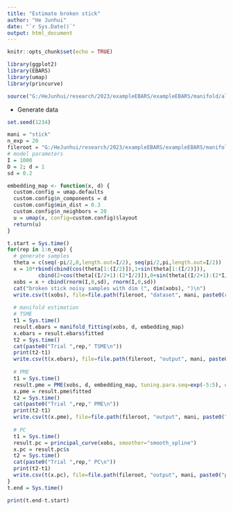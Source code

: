 ```yaml
---
title: "Estimate broken stick"
author: "He Junhui"
date: "`r Sys.Date()`"
output: html_document
---
```


```r
knitr::opts_chunk$set(echo = TRUE)
```

```r
library(ggplot2)
library(EBARS)
library(umap)
library(princurve)

source("G:/HeJunhui/research/2023/exampleEBARS/exampleEBARS/manifold/algo/Principal_Manifold_Estimation.R")
```

+ Generate data

```r
set.seed(1234)
```

```r
mani = "stick"
n_exp = 20
fileroot = "G:/HeJunhui/research/2023/exampleEBARS/exampleEBARS/manifold"
# model parameters
I = 1000
D = 2; d = 1
sd = 0.2

embedding_map <- function(x, d) {
  custom.config = umap.defaults
  custom.config$n_components = d
  custom.config$min_dist = 0.3
  custom.config$n_neighbors = 20
  u = umap(x, config=custom.config)$layout
  return(u)
}
```


```r
t.start = Sys.time()
for(rep in 1:n_exp) {
  # generate samples
  theta = c(seq(-pi/2,0,length.out=I/2), seq(pi/2,pi,length.out=I/2))
  x = 10*rbind(cbind(cos(theta[1:(I/2)]),1+sin(theta[1:(I/2)])),
          cbind(2+cos(theta[(I/2+1):(2*I/2)]),0+sin(theta[(I/2+1):(2*I/2)])))
  xobs = x + cbind(rnorm(I,0,sd), rnorm(I,0,sd))
  cat("broken stick noisy samples with dim (", dim(xobs), ")\n")
  write.csv(t(xobs), file=file.path(fileroot, "dataset", mani, paste0(rep,".csv")))
  
  # manifold estimation
  # TSME
  t1 = Sys.time()
  result.ebars = manifold_fitting(xobs, d, embedding_map)
  x.ebars = result.ebars$fitted
  t2 = Sys.time()
  cat(paste0("Trial ",rep," TSME\n"))
  print(t2-t1)
  write.csv(t(x.ebars), file=file.path(fileroot, "output", mani, paste0("tsme_trial",rep,".csv")))
  
  # PME
  t1 = Sys.time()
  result.pme = PME(xobs, d, embedding_map, tuning.para.seq=exp(-5:5), epsilon=0.1)
  x.pme = result.pme$fitted
  t2 = Sys.time()
  cat(paste0("Trial ",rep," PME\n"))
  print(t2-t1)
  write.csv(t(x.pme), file=file.path(fileroot, "output", mani, paste0("pme_trial",rep,".csv")))
  
  # PC
  t1 = Sys.time()
  result.pc = principal_curve(xobs, smoother="smooth_spline")
  x.pc = result.pc$s
  t2 = Sys.time()
  cat(paste0("Trial ",rep," PC\n"))
  print(t2-t1)
  write.csv(t(x.pc), file=file.path(fileroot, "output", mani, paste0("pc_trial",rep,".csv")))
}
t.end = Sys.time()
```

```r
print(t.end-t.start)
```
